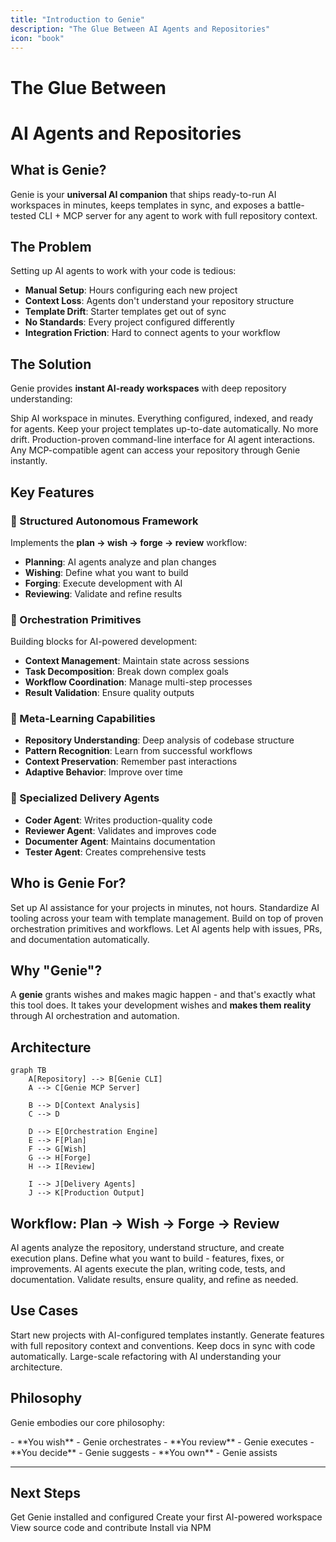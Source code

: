 ```yaml
---
title: "Introduction to Genie"
description: "The Glue Between AI Agents and Repositories"
icon: "book"
---
```


<div style={{ textAlign: 'center', marginBottom: '2rem' }}>
  <h1 style={{ fontSize: '2.5rem', fontWeight: '300', marginBottom: '1rem' }}>
    The <span style={{ fontWeight: '900', background: 'linear-gradient(to right, #FF00FF, #00FFFF)', WebkitBackgroundClip: 'text', WebkitTextFillColor: 'transparent' }}>Glue Between</span>
  </h1>
  <h1 style={{ fontSize: '2.5rem', fontWeight: '300', marginTop: '0' }}>
    AI Agents and Repositories
  </h1>
</div>

## What is Genie?

Genie is your **universal AI companion** that ships ready-to-run AI workspaces in minutes, keeps templates in sync, and exposes a battle-tested CLI + MCP server for any agent to work with full repository context.

## The Problem

Setting up AI agents to work with your code is tedious:
- **Manual Setup**: Hours configuring each new project
- **Context Loss**: Agents don't understand your repository structure
- **Template Drift**: Starter templates get out of sync
- **No Standards**: Every project configured differently
- **Integration Friction**: Hard to connect agents to your workflow

## The Solution

Genie provides **instant AI-ready workspaces** with deep repository understanding:

<CardGroup cols={2}>
  <Card title="Ready-to-Run Workspaces" icon="rocket">
    Ship AI workspace in minutes. Everything configured, indexed, and ready for agents.
  </Card>
  <Card title="Template Sync" icon="arrows-rotate">
    Keep your project templates up-to-date automatically. No more drift.
  </Card>
  <Card title="Battle-Tested CLI" icon="terminal">
    Production-proven command-line interface for AI agent interactions.
  </Card>
  <Card title="MCP Server Built-In" icon="server">
    Any MCP-compatible agent can access your repository through Genie instantly.
  </Card>
</CardGroup>

## Key Features

### 🎯 Structured Autonomous Framework
Implements the **plan → wish → forge → review** workflow:
- **Planning**: AI agents analyze and plan changes
- **Wishing**: Define what you want to build
- **Forging**: Execute development with AI
- **Reviewing**: Validate and refine results

### 🧩 Orchestration Primitives
Building blocks for AI-powered development:
- **Context Management**: Maintain state across sessions
- **Task Decomposition**: Break down complex goals
- **Workflow Coordination**: Manage multi-step processes
- **Result Validation**: Ensure quality outputs

### 🔮 Meta-Learning Capabilities
- **Repository Understanding**: Deep analysis of codebase structure
- **Pattern Recognition**: Learn from successful workflows
- **Context Preservation**: Remember past interactions
- **Adaptive Behavior**: Improve over time

### 🤖 Specialized Delivery Agents
- **Coder Agent**: Writes production-quality code
- **Reviewer Agent**: Validates and improves code
- **Documenter Agent**: Maintains documentation
- **Tester Agent**: Creates comprehensive tests

## Who is Genie For?

<AccordionGroup>
  <Accordion title="Individual Developers">
    Set up AI assistance for your projects in minutes, not hours.
  </Accordion>
  <Accordion title="Team Leads">
    Standardize AI tooling across your team with template management.
  </Accordion>
  <Accordion title="AI Developers">
    Build on top of proven orchestration primitives and workflows.
  </Accordion>
  <Accordion title="Open Source Maintainers">
    Let AI agents help with issues, PRs, and documentation automatically.
  </Accordion>
</AccordionGroup>

## Why "Genie"?

A **genie** grants wishes and makes magic happen - and that's exactly what this tool does. It takes your development wishes and **makes them reality** through AI orchestration and automation.

## Architecture

```mermaid
graph TB
    A[Repository] --> B[Genie CLI]
    A --> C[Genie MCP Server]

    B --> D[Context Analysis]
    C --> D

    D --> E[Orchestration Engine]
    E --> F[Plan]
    F --> G[Wish]
    G --> H[Forge]
    H --> I[Review]

    I --> J[Delivery Agents]
    J --> K[Production Output]
```

## Workflow: Plan → Wish → Forge → Review

<Steps>
  <Step title="Plan">
    AI agents analyze the repository, understand structure, and create execution plans.
  </Step>
  <Step title="Wish">
    Define what you want to build - features, fixes, or improvements.
  </Step>
  <Step title="Forge">
    AI agents execute the plan, writing code, tests, and documentation.
  </Step>
  <Step title="Review">
    Validate results, ensure quality, and refine as needed.
  </Step>
</Steps>

## Use Cases

<CardGroup cols={2}>
  <Card title="Project Bootstrapping" icon="rocket">
    Start new projects with AI-configured templates instantly.
  </Card>
  <Card title="Code Generation" icon="code">
    Generate features with full repository context and conventions.
  </Card>
  <Card title="Documentation" icon="book">
    Keep docs in sync with code automatically.
  </Card>
  <Card title="Refactoring" icon="arrows-spin">
    Large-scale refactoring with AI understanding your architecture.
  </Card>
</CardGroup>

## Philosophy

Genie embodies our core philosophy:

<Card title="AI that elevates human potential, not replaces it" icon="users">
  - **You wish** - Genie orchestrates
  - **You review** - Genie executes
  - **You decide** - Genie suggests
  - **You own** - Genie assists
</Card>

---

## Next Steps

<CardGroup cols={2}>
  <Card title="Installation" icon="download" href="/genie/installation">
    Get Genie installed and configured
  </Card>
  <Card title="Quick Start" icon="rocket" href="/genie/quickstart">
    Create your first AI-powered workspace
  </Card>
  <Card title="GitHub Repository" icon="github" href="https://github.com/namastexlabs/automagik-genie">
    View source code and contribute
  </Card>
  <Card title="NPM Package" icon="npm" href="https://www.npmjs.com/package/automagik-genie">
    Install via NPM
  </Card>
</CardGroup>
